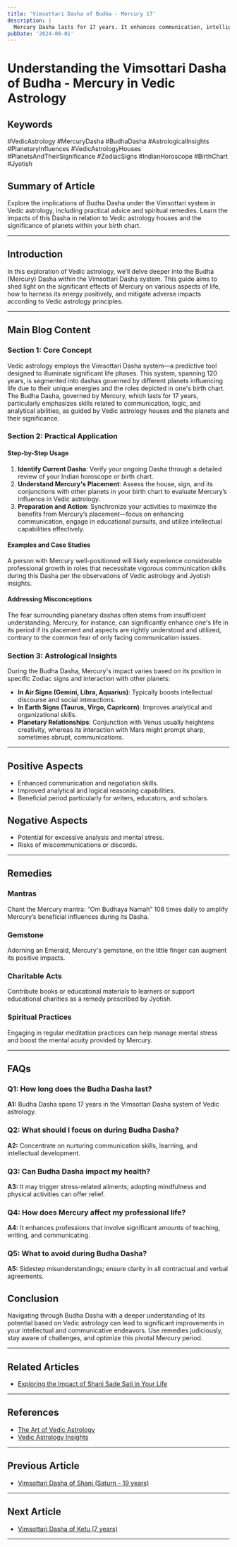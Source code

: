 ```yaml
---
title: 'Vimsottari Dasha of Budha - Mercury 17'
description: |
  Mercury Dasha lasts for 17 years. It enhances communication, intelligence, and business acumen.
pubDate: '2024-08-01'
---
```


# Understanding the Vimsottari Dasha of Budha - Mercury in Vedic Astrology

## Keywords
#VedicAstrology #MercuryDasha #BudhaDasha #AstrologicalInsights #PlanetaryInfluences #VedicAstrologyHouses #PlanetsAndTheirSignificance #ZodiacSigns #IndianHoroscope #BirthChart #Jyotish
 
## Summary of Article
Explore the implications of Budha Dasha under the Vimsottari system in Vedic astrology, including practical advice and spiritual remedies. Learn the impacts of this Dasha in relation to Vedic astrology houses and the significance of planets within your birth chart.

---

## Introduction
In this exploration of Vedic astrology, we’ll delve deeper into the Budha (Mercury) Dasha within the Vimsottari Dasha system. This guide aims to shed light on the significant effects of Mercury on various aspects of life, how to harness its energy positively, and mitigate adverse impacts according to Vedic astrology principles.

---

## Main Blog Content

### Section 1: Core Concept
Vedic astrology employs the Vimsottari Dasha system—a predictive tool designed to illuminate significant life phases. This system, spanning 120 years, is segmented into dashas governed by different planets influencing life due to their unique energies and the roles depicted in one's birth chart. The Budha Dasha, governed by Mercury, which lasts for 17 years, particularly emphasizes skills related to communication, logic, and analytical abilities, as guided by Vedic astrology houses and the planets and their significance.

### Section 2: Practical Application
#### Step-by-Step Usage
1. **Identify Current Dasha**: Verify your ongoing Dasha through a detailed review of your Indian horoscope or birth chart.
2. **Understand Mercury's Placement**: Assess the house, sign, and its conjunctions with other planets in your birth chart to evaluate Mercury’s influence in Vedic astrology.
3. **Preparation and Action**: Synchronize your activities to maximize the benefits from Mercury’s placement—focus on enhancing communication, engage in educational pursuits, and utilize intellectual capabilities effectively.

#### Examples and Case Studies
A person with Mercury well-positioned will likely experience considerable professional growth in roles that necessitate vigorous communication skills during this Dasha per the observations of Vedic astrology and Jyotish insights.

#### Addressing Misconceptions
The fear surrounding planetary dashas often stems from insufficient understanding. Mercury, for instance, can significantly enhance one's life in its period if its placement and aspects are rightly understood and utilized, contrary to the common fear of only facing communication issues.

### Section 3: Astrological Insights
During the Budha Dasha, Mercury's impact varies based on its position in specific Zodiac signs and interaction with other planets:
- **In Air Signs (Gemini, Libra, Aquarius)**: Typically boosts intellectual discourse and social interactions.
- **In Earth Signs (Taurus, Virgo, Capricorn)**: Improves analytical and organizational skills.
- **Planetary Relationships**: Conjunction with Venus usually heightens creativity, whereas its interaction with Mars might prompt sharp, sometimes abrupt, communications.

---

## Positive Aspects
- Enhanced communication and negotiation skills.
- Improved analytical and logical reasoning capabilities.
- Beneficial period particularly for writers, educators, and scholars.

## Negative Aspects
- Potential for excessive analysis and mental stress.
- Risks of miscommunications or discords.

---

## Remedies
### Mantras
Chant the Mercury mantra: “Om Budhaya Namah” 108 times daily to amplify Mercury’s beneficial influences during its Dasha.

### Gemstone
Adorning an Emerald, Mercury's gemstone, on the little finger can augment its positive impacts.

### Charitable Acts
Contribute books or educational materials to learners or support educational charities as a remedy prescribed by Jyotish.

### Spiritual Practices
Engaging in regular meditation practices can help manage mental stress and boost the mental acuity provided by Mercury.

---

## FAQs
### Q1: How long does the Budha Dasha last?
**A1:** Budha Dasha spans 17 years in the Vimsottari Dasha system of Vedic astrology.

### Q2: What should I focus on during Budha Dasha?
**A2:** Concentrate on nurturing communication skills, learning, and intellectual development.

### Q3: Can Budha Dasha impact my health?
**A3:** It may trigger stress-related ailments; adopting mindfulness and physical activities can offer relief.

### Q4: How does Mercury affect my professional life?
**A4:** It enhances professions that involve significant amounts of teaching, writing, and communicating.

### Q5: What to avoid during Budha Dasha?
**A5:** Sidestep misunderstandings; ensure clarity in all contractual and verbal agreements.

## Conclusion
Navigating through Budha Dasha with a deeper understanding of its potential based on Vedic astrology can lead to significant improvements in your intellectual and communicative endeavors. Use remedies judiciously, stay aware of challenges, and optimize this pivotal Mercury period.

---

## Related Articles
- [Exploring the Impact of Shani Sade Sati in Your Life](#)

---

## References
- [The Art of Vedic Astrology](https://www.theartofvedicastrology.com)
- [Vedic Astrology Insights](https://www.vedicastrologyinsights.com)
---

## Previous Article
- [Vimsottari Dasha of Shani (Saturn - 19 years)](/blogs-md/0401_Vimsottari_Dasha/040108_Vimsottari_Dasha_of_Shani_Saturn_19years.mdx)

---

## Next Article
- [Vimsottari Dasha of Ketu (7 years)](/blogs-md/0401_Vimsottari_Dasha/040101_Vimsottari_Dasha_of_Ketu_Ketu_7years.mdx)

---
